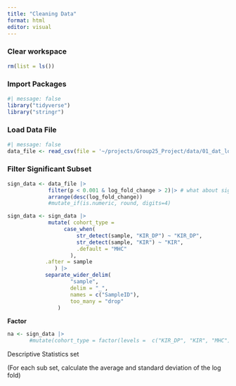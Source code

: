 ```yaml
---
title: "Cleaning Data"
format: html
editor: visual
---
```


### Clear workspace

```r
rm(list = ls())
```

### Import Packages

```r
#| message: false
library("tidyverse")
library("stringr")
```

### Load Data File

```r
#| message: false
data_file <- read_csv(file = '~/projects/Group25_Project/data/01_dat_load.csv')
```

### Filter Significant Subset

```r
sign_data <- data_file |>
             filter(p < 0.001 & log_fold_change > 2)|> # what about sign. negative change?
             arrange(desc(log_fold_change))
             #mutate_if(is.numeric, round, digits=4)
```

```r
sign_data <- sign_data |>
             mutate( cohort_type = 
                  case_when(
                      str_detect(sample, "KIR_DP") ~ "KIR_DP",
                      str_detect(sample, "KIR") ~ "KIR",
                      .default = "MHC"
                    ),
            .after = sample
               ) |>
            separate_wider_delim(
                    "sample",
                    delim = "_",
                    names = c("SampleID"),
                    too_many = "drop"
                )
```

**Factor**

```r
na <- sign_data |>
       #mutate(cohort_type = factor(levels =  c("KIR_DP", "KIR", "MHC")))

```

Descriptive Statistics set

(For each sub set, calculate the average and standard deviation of the log fold)
